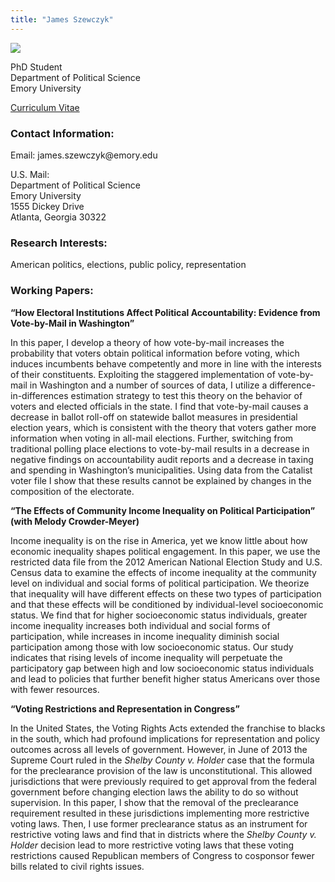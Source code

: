 ```yaml
---
title: "James Szewczyk"
---
```


![](prof photo.jpg)

PhD Student    
Department of Political Science    
Emory University     

[Curriculum Vitae]()    

### Contact Information: 

Email: james.szewczyk@emory.edu

U.S. Mail:  
Department of Political Science    
Emory University  
1555 Dickey Drive   
Atlanta, Georgia 30322    

### Research Interests:

American politics, elections, public policy, representation  

### Working Papers: 

**"How Electoral Institutions Affect Political Accountability: Evidence from Vote-by-Mail in Washington"**

In this paper, I develop a theory of how vote-by-mail increases the probability that voters obtain political information before voting, which induces incumbents behave competently and more in line with the interests of their constituents. Exploiting the staggered implementation of vote-by-mail in Washington and a number of sources of data, I utilize a difference-in-differences estimation strategy to test this theory on the behavior of voters and elected officials in the state. I find that vote-by-mail causes a decrease in ballot roll-off on statewide ballot measures in presidential election years, which is consistent with the theory that voters gather more information when voting in all-mail elections. Further, switching from traditional polling place elections to vote-by-mail results in a decrease in negative findings on accountability audit reports and a decrease in taxing and spending in Washington's municipalities. Using data from the Catalist voter file I show that these results cannot be explained by changes in the composition of the electorate.

**"The Effects of Community Income Inequality on Political Participation" (with Melody Crowder-Meyer)**

Income inequality is on the rise in America, yet we know little about how economic inequality shapes political engagement. In this paper, we use the restricted data file from the 2012 American National Election Study and U.S. Census data to examine the effects of income inequality at the community level on individual and social forms of political participation. We theorize that inequality will have different effects on these two types of participation and that these effects will be conditioned by individual-level socioeconomic status. We find that for higher socioeconomic status individuals, greater income inequality increases both individual and social forms of participation, while increases in income inequality diminish social participation among those with low socioeconomic status. Our study indicates that rising levels of income inequality will perpetuate the participatory gap between high and low socioeconomic status individuals and lead to policies that further benefit higher status Americans over those with fewer resources. 

**"Voting Restrictions and Representation in Congress"**

In the United States, the Voting Rights Acts extended the franchise to blacks in the south, which had profound implications for representation and policy outcomes across all levels of government. However, in June of 2013 the Supreme Court ruled in the *Shelby County v. Holder* case that the formula for the preclearance provision of the law is unconstitutional. This allowed jurisdictions that were previously required to get approval from the federal government before changing election laws the ability to do so without supervision. In this paper, I show that the removal of the preclearance requirement resulted in these jurisdictions implementing more restrictive voting laws. Then, I use former preclearance status as an instrument for restrictive voting laws and find that in districts where the *Shelby County v. Holder* decision lead to more restrictive voting laws that these voting restrictions caused Republican members of Congress to cosponsor fewer bills related to civil rights issues. 



